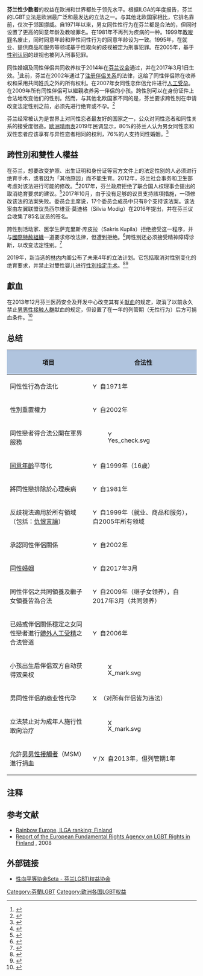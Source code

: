 {{Infobox LGBT rights
| location_header = 芬兰
| image        = LGBT flag map of Finland.svg
| caption      = 虹色芬兰地图
| legal_status = 合法（自1971年）<br/>同意年龄平等（自1999年）
| penalty      =
| gender_identity_expression = 跨性別者必須絕育才可以變更性別
| recognition_of_relationships = [[芬兰同性婚姻|同性婚姻（自2017年3月）]]
| recognition_of_relationships_restrictions =
| adoption     = 同性伴侣可共同收養（自2017年3月）
| military     = LGBT人被允許公開從軍服務
| discrimination_protections = 性取向和性別認同保護
}}
'''芬兰性少数者'''{{notetag|女同性恋者、男同性恋者、双性恋者与跨性别者（LGBT）等}}的权益在歐洲和世界都处于领先水平。根据ILGA的年度报告，芬兰的LGBT立法是欧洲最广泛和最发达的立法之一。与其他北欧国家相比，它排名靠前，仅次于邻国挪威。自1971年以来，男女同性性行为在芬兰都是合法的，但同时设置了更高的同意年龄及教唆罪名。在1981年不再列为疾病的一种。1999年[[煽動|教唆罪]]名废止，同时同意年龄和异性间性行为的同意年龄设为一致。1995年，在就业、提供商品和服务等领域基于性取向的歧视被定为刑事犯罪。在2005年，基于[[性别认同|性别认同]]的歧视也被列入刑事犯罪。

同性婚姻及同性伴侣共同收养权于2014年在[[芬兰议会|芬兰议会]]通过，并在2017年3月1日生效。<ref name="effect">{{cite web|title=Same-sex marriage law goes into effect in Finland|url=http://yle.fi/uutiset/osasto/news/same-sex_marriage_law_goes_into_effect_in_finland/9486556|date=1 March 2017|work=[[Yle|Yle]]|quote=Starting today, on March 1 (2017), same-sex marriage became legal in Finland. Same sex couples also gained the legal right to adopt children.|archive-url=https://web.archive.org/web/20170302025418/http://yle.fi/uutiset/osasto/news/same-sex_marriage_law_goes_into_effect_in_finland/9486556|archive-date=2 March 2017}}</ref>此前，芬兰在2002年通过了[[民事结合|注册伴侣关系]]的法律，这给了同性伴侣除在收养权和采用共同姓氏之外的所有权利。在2007年女同性恋伴侣允许进行[[体外人工受精|人工受孕]]。在2009年所有同性伴侣可以繼親收养另一伴侣的小孩。跨性別可以在身份证件上合法地改变他们的性别。然而，与其他北欧国家不同的是，芬兰要求跨性別在申请改变法定性别之前，必须先进行绝育或不孕。<ref>{{cite web|title=Bill to change Finland's transgender sterilization requirement comes up short|url=https://yle.fi/uutiset/osasto/news/bill_to_change_finlands_transgender_sterilization_requirement_comes_up_short/9871492|date=7 October 2017|work=Uutiset|access-date=2020-12-09|archive-date=2021-06-14|archive-url=https://web.archive.org/web/20210614100154/https://yle.fi/uutiset/osasto/news/bill_to_change_finlands_transgender_sterilization_requirement_comes_up_short/9871492|dead-url=no}}</ref>

芬兰经常被认为是世界上对同性恋者最友好的国家之一，公众对同性恋者和同性关系的接受度很高。[[欧洲晴雨表|欧洲晴雨表]]2019年民调显示，80%的芬兰人认为男女同性恋和双性恋者应该享有与异性恋者相同的权利，76%的人支持同性婚姻。<ref name=":1">{{cite web|title=Eurobarometer on Discrimination 2019: The social acceptance of LGBTI people in the EU|url=https://ec.europa.eu/commfrontoffice/publicopinion/index.cfm/ResultDoc/download/DocumentKy/87771|accessdate=23 September 2019|work=TNS|publisher=European Commission|page=2|archive-date=2020-02-16|archive-url=https://web.archive.org/web/20200216133347/https://ec.europa.eu/commfrontoffice/publicopinion/index.cfm/ResultDoc/download/DocumentKy/87771|dead-url=no}}</ref>

== 跨性別和雙性人權益 ==
在芬兰，想要改变护照、出生证明和身份证等官方文件上的法定性别的人必须进行绝育手术，或者因为「其他原因」而不能生育。2012年，芬兰社会事务和卫生部考虑对该法进行可能的修改。<ref>{{cite web|date=January 30, 2012|title=Resignations from Church Today|url=http://seta.fi/uutiset.php?aid=17694&k=16207|url-status=|archive-url=https://web.archive.org/web/20120608203330/http://www.seta.fi/uutiset.php?aid=17694&k=16207|archive-date=June 8, 2012|accessdate=2013-03-20|publisher=SETA|language=fi}}</ref>2017年，芬兰政府拒绝了联合国人权理事会提出的取消绝育要求的建议。<ref name="gsn-29aug2017">{{cite news|last1=Wareham|first1=Jamie|date=August 29, 2017|title=Finland will keep sterilizing trans people after it rejects law reform|newspaper=Gay Star News|url=https://www.gaystarnews.com/article/finnish-government-continue-sterilization-trans-people/|accessdate=September 1, 2017|archive-date=2017-09-02|archive-url=https://web.archive.org/web/20170902003512/https://www.gaystarnews.com/article/finnish-government-continue-sterilization-trans-people/|dead-url=no}}</ref>2017年10月，由于没有足够的议员支持該項措施，一项修改该法的法案失败。委员会主席说，17个委员会成员中只有8个支持该法案。该法案由左翼联盟议员西尔维亚·莫迪格（Silvia Modig）在2016年提出，并在芬兰议会收集了85名议员的签名。

跨性别活动家、医学生萨克里斯·库皮拉（Sakris Kupila）拒绝接受这一程序，并与[[國際特赦組織|國際特赦組織]]一道要求修改法律，但遭到拒绝。<ref>{{Cite web|last=Amnesty International|title=SAKRIS KUPILA, Denied legal gender recognition|url=https://www.amnesty.org.uk/files/2017-11/Online%20casesheets%20TIER1%20Sakris%20Kupila%20WEB.pdf|website=www.amnesty.org.uk|access-date=2020-12-09|archive-date=2021-07-09|archive-url=https://web.archive.org/web/20210709202909/https://www.amnesty.org.uk/files/2017-11/Online%20casesheets%20TIER1%20Sakris%20Kupila%20WEB.pdf|dead-url=no}}</ref>跨性別还必须接受精神障碍诊断，以改变法定性别。<ref>{{cite web|date=7 October 2017|title=Bill to change Finland's transgender sterilization requirement comes up short|url=https://yle.fi/uutiset/osasto/news/bill_to_change_finlands_transgender_sterilization_requirement_comes_up_short/9871492|work=Uutiset|access-date=2020-12-09|archive-date=2021-06-14|archive-url=https://web.archive.org/web/20210614100154/https://yle.fi/uutiset/osasto/news/bill_to_change_finlands_transgender_sterilization_requirement_comes_up_short/9871492|dead-url=no}}</ref>

2019年，新当选的[[安蒂·林内|林内]]内阁公布了未来4年的立法计划。它包括取消对性别变化的绝育要求，并禁止对雙性婴儿进行[[性別指定手术|性別指定手术]]。<ref name="helsinki times">{{cite web|date=3 June 2019|title=Rinne: Government programme, deal on distribution of ministerial posts done|url=http://www.helsinkitimes.fi/finland/finland-news/politics/16462-rinne-government-programme-deal-on-distribution-of-ministerial-posts-done.html|work=Helsinki Times|access-date=2020-12-09|archive-date=2019-07-07|archive-url=https://web.archive.org/web/20190707135104/http://www.helsinkitimes.fi/finland/finland-news/politics/16462-rinne-government-programme-deal-on-distribution-of-ministerial-posts-done.html|dead-url=no}}</ref><ref name="uusi suomi">{{cite web|date=2 June 2019|title=Nyt tuli Antti Rinteen ilmoitus: "Hallitusohjelma on valmis ja ministerijako on tehty"|url=https://www.uusisuomi.fi/kotimaa/281956-nyt-tuli-antti-rinteen-ilmoitus-hallitusohjelma-valmis-ja-ministerijako-tehty|work=Uusi Suomi|language=fi|access-date=2020-12-09|archive-date=2019-08-11|archive-url=https://web.archive.org/web/20190811132502/https://www.uusisuomi.fi/kotimaa/281956-nyt-tuli-antti-rinteen-ilmoitus-hallitusohjelma-valmis-ja-ministerijako-tehty|dead-url=no}}</ref>

== 獻血 ==
在2013年12月芬兰医药安全及开发中心改变其有关[[献血|献血]]的规定，取消了以前永久禁止[[男男性接触人群|男男性接触人群]]献血的规定，但设置了在一年的列管期（无性行为）后方可捐血条件。<ref name="MSM 2013">{{Cite web|url=http://www.hs.fi/kotimaa/a1386656754006|title=Homot pääsevät luovuttamaan verta|date=2013-12-11|work=Helsingin Sanomat|publisher=Sanoma News|language=fi|trans-title=Gays allowed to donate blood|accessdate=2014-02-13|archive-date=2016-03-04|archive-url=https://web.archive.org/web/20160304112241/http://www.hs.fi/kotimaa/a1386656754006|dead-url=no}}</ref>

== 总结 ==
{| class="wikitable" border="1" cellpadding="5" style="font-size: 90%;"
! style="background: #B0C4DE;"| 項目
! style="background: #B0C4DE;"| 合法性
|-
| 同性性行為合法化
| [[Image:Yes_check.svg|15px]] 自1971年
|-
| 性別重置權力
| [[Image:Yes_check.svg|15px]] 自2002年
|-
| 同性戀者得合法公開在軍界服務
| [[Image:Yes_check.svg|15px]]
|-
| [[同意年齡|同意年齡]]平等化
| [[Image:Yes_check.svg|15px]] 自1999年（16歲）
|-
| 將同性戀排除於心理疾病
| [[Image:Yes_check.svg|15px]] 自1981年
|-
| 反歧視法適用於所有領域（包括：[[仇恨言論|仇恨言論]]）
| [[Image:Yes_check.svg|15px]] 自1999年（就业、商品和服务），自2005年所有领域
|-
| 承認同性伴侶關係
| [[Image:Yes_check.svg|15px]] 自2002年
|-
| [[同性婚姻|同性婚姻]]
| [[Image:Yes_check.svg|15px]] 自2017年3月
|-
| 同性伴侶之共同領養及繼子女領養皆為合法
| [[Image:Yes_check.svg|15px]] 自2009年（继子女领养），自2017年3月（共同领养）
|-
| 已婚或伴侶關係穩定之女同性戀者進行[[體外人工受精|體外人工受精]]之合法管道
| [[Image:Yes_check.svg|15px]] 自2006年
|-
| 小孩出生后伴侣双方自动获得双亲权
| [[Image:X_mark.svg|15px]]
|-
| 男同性伴侣的商业性代孕
| [[Image:X_mark.svg|15px]] （对所有伴侣皆为违法）
|-
| 立法禁止对为成年人施行性取向治疗
| [[Image:X_mark.svg|15px]]
|-
| 允許[[男男性接觸者|男男性接觸者]]（MSM）進行捐血
| [[Image:Yes_check.svg|15px]]/[[Image:X_mark.svg|15px]] 自2013年，但列管期1年
|}

==注释==
{{notefoot}}

== 参考文献 ==
*[https://rainbow-europe.org/ Rainbow Europe, ILGA ranking: Finland] {{Wayback|url=https://rainbow-europe.org/ |date=20170105055156 }}
*[http://fra.europa.eu/fraWebsite/attachments/FRA-hdgso-NR_FI.pdf Report of the European Fundamental Rights Agency on LGBT Rights in Finland] {{Wayback|url=http://fra.europa.eu/fraWebsite/attachments/FRA-hdgso-NR_FI.pdf |date=20120227161438 }}, 2008
{{reflist}}

== 外部链接 ==
{{commonscat|LGBT in Finland}}
* [https://seta.fi/ 性向平等协会Seta - 芬兰LGBTI权益协会] {{Wayback|url=https://seta.fi/ |date=20210506043508 }} {{fi}} {{sv}} {{en}}

{{LGBT rights in Europe}}

[[Category:芬蘭LGBT|Category:芬蘭LGBT]]
[[Category:欧洲各国LGBT权益|Category:欧洲各国LGBT权益]]